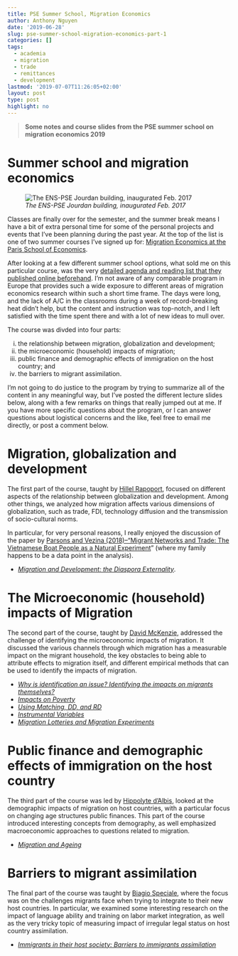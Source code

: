 ```yaml
---
title: PSE Summer School, Migration Economics
author: Anthony Nguyen
date: '2019-06-28'
slug: pse-summer-school-migration-economics-part-1
categories: []
tags:
  - academia
  - migration
  - trade
  - remittances
  - development
lastmod: '2019-07-07T11:26:05+02:00'
layout: post
type: post
highlight: no
---
```


> **Some notes and course slides from the PSE summer school on migration economics 2019**

# Summer school and migration economics
    
![*The ENS-PSE Jourdan building, inaugurated Feb. 2017*](/posts/2019-06-28-pse-summer-school-migration-economics-part-1_files/pse_jourdan.jpeg)
  
Classes are finally over for the semester, and the summer break means I have a bit of extra personal time for some of the personal projects and events that I've been planning during the past year. At the top of the list is one of two summer courses I've signed up for: [Migration Economics at the Paris School of Economics](https://www.parisschoolofeconomics.eu/en/teaching/pse-summer-school/migration-economics/).
    
After looking at a few different summer school options, what sold me on this particular course, was the very [detailed agenda and reading list that they published online beforehand](https://github.com/anguyen1210/pse-migration-summer-2019/blob/master/migration-economics-sumschool-pse-2019.pdf). I'm not aware of any comparable program in Europe that provides such a wide exposure to different areas of migration economics research within such a short time frame. The days were long, and the lack of A/C in the classrooms during a week of record-breaking heat didn't help, but the content and instruction was top-notch, and I left satisfied with the time spent there and with a lot of new ideas to mull over. 

The course was divded into four parts:  
  
i.  the relationship between migration, globalization and development;   
ii.  the microeconomic (household) impacts of migration;    
iii.  public finance and demographic effects of immigration on the host country; and    
iv.  the barriers to migrant assimilation.  
  
I'm not going to do justice to the program by trying to summarize all of the content in any meaningful way, but I've posted the different lecture slides below, along with a few remarks on things that really jumped out at me. If you have more specific questions about the program, or I can answer questions about logistical concerns and the like, feel free to email me directly, or post a comment below. 

# Migration, globalization and development
  
The first part of the course, taught by [Hillel Rapoport](http://www.parisschoolofeconomics.eu/en/rapoport-hillel/), focused on different aspects of the relationship between globalization and development. Among other things, we analyzed how migration affects various dimensions of globalization, such as trade, FDI, technology diffusion and the transmission of socio-cultural norms.
    
In particular, for very personal reasons, I really enjoyed the discussion of the paper by [Parsons and Vezina (2018)--"Migrant Networks and Trade: The Vietnamese Boat People as a Natural Experiment](https://onlinelibrary.wiley.com/doi/abs/10.1111/ecoj.12457)” (where my family happens to be a data point in the analysis).  

* [*Migration and Development: the Diaspora Externality*](https://github.com/anguyen1210/pse-migration-summer-2019/blob/master/Rapoport_Day01.pdf).
  
# The Microeconomic (household) impacts of Migration
  
The second part of the course, taught by [David McKenzie](https://sites.google.com/site/decrgdmckenzie/), addressed the challenge of identifying the microeconomic impacts of migration. It discussed the various channels through which migration has a measurable impact on the migrant household, the key obstacles to being able to attribute effects to migration itself, and different empirical methods that can be used to identify the impacts of migration. 
  
* [*Why is identification an issue? Identifying the impacts on migrants themselves?*](https://github.com/anguyen1210/pse-migration-summer-2019/blob/master/DMLecture1_2019.pptx)
* [*Impacts on Poverty*](https://github.com/anguyen1210/pse-migration-summer-2019/blob/master/DMLecture2_2019.pptx)
* [*Using Matching, DD, and RD*](https://github.com/anguyen1210/pse-migration-summer-2019/blob/master/DMLecture3_2019.pptx)
* [*Instrumental Variables*](https://github.com/anguyen1210/pse-migration-summer-2019/blob/master/DMLecture4_2019.pptx)
* [*Migration Lotteries and Migration Experiments*](https://github.com/anguyen1210/pse-migration-summer-2019/blob/master/DMLecture5_2019.pptx)
  
# Public finance and demographic effects of immigration on the host country

The third part of the course was led by [Hippolyte d'Albis](http://www.parisschoolofeconomics.eu/en/d-albis-hippolyte/), looked at the demographic impacts of migration on host countries, with a particular focus on changing age structures public finances. This part of the course introduced interesting concepts from demography, as well emphasized macroeconomic approaches to questions related to migration.
  
* [*Migration and Ageing*](https://github.com/anguyen1210/pse-migration-summer-2019/blob/master/dalbis_slidesHA19.pdf)

# Barriers to migrant assimilation
  
The final part of the course was taught by [Biagio Speciale](http://www.parisschoolofeconomics.eu/en/speciale-biagio/), where the focus was on the challenges migrants face when trying to integrate to their new host countries. In particular, we examined some interesting research on the impact of language ability and training on labor market integration, as well as the very tricky topic of measuring impact of irregular legal status on host country assimilation.  

* [*Immigrants in their host society: Barriers to immigrants assimilation*](https://github.com/anguyen1210/pse-migration-summer-2019/blob/master/Biagio_Speciale_PSE_Summer_School_2019.pdf)
  
